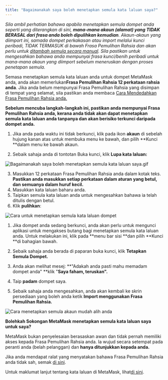```yaml
---
title: "Bagaimanakah saya boleh menetapkan semula kata laluan saya?"
---
```



_Sila ambil perhatian bahawa apabila menetapkan semula dompet anda seperti yang diterangkan di sini, **mana-mana akaun (alamat) yang TIDAK BERASAL dari frasa anda boleh dipulihkan kemudian**. Akaun-akaun yang diimport ini, samada dompet perkakasan atau import melalui kunci peribadi, TIDAK TERMASUK di bawah Frasa Pemulihan Rahsia dan akan perlu untuk [ditambah semula secara manual](/managing-my-wallet/accounts-and-addresses/how-to-add-missing-accounts-after-restoring-with-secret-recovery-phrase). Sila pastikan untuk mengesahkan bahawa anda mempunyai frasa kunci/benih peribadi untuk mana-mana akaun yang diimport sebelum meneruskan dengan proses penetapan semula._

Semasa menetapkan semula kata laluan anda untuk dompet MetaMask anda, anda akan memerlukan**Frasa Pemulihan Rahsia 12 perkataan rahsia anda**. Jika anda belum mempunyai Frasa Pemulihan Rahsia yang disimpan di tempat yang selamat, sila pastikan anda membaca [Cara Mendedahkan Frasa Pemulihan Rahsia anda.](/privacy-and-security/how-to-reveal-your-secret-recovery-phrase)

**Sebelum mencuba langkah-langkah ini, pastikan anda mempunyai Frasa Pemulihan Rahsia anda, kerana anda tidak akan dapat menetapkan semula kata laluan anda tanpanya dan akan berisiko terkunci daripada dompet anda.**

<Tabs>

<TabItem value="Sambungan" label="Sambungan">

1. Jika anda pada waktu ini tidak berkunci, klik pada ikon **akaun** di sebelah hujung kanan atas untuk membuka menu ke bawah, dan pilih **Kunci **dalam menu ke bawah akaun.

2. Sebaik sahaja anda di tontotan Buka kunci, klik **Lupa kata laluan:**

<div class="center-container">
  <div class="img-medium">
    <img
      src={
        require("../../../../../../img/i18n/legacy/How_can_I_reset_my_password.gif")
          .default
      }
      alt="Bagaimanakah saya boleh menetapkan semula kata laluan saya.gif"
    />
  </div>
</div>

3. Masukkan 12 perkataan Frasa Pemulihan Rahsia anda dalam kotak teks. **Pastikan anda masukkan setiap perkataan dalam aturan yang betul, dan semuanya dalam huruf kecil.**
4. Masukkan kata laluan baharu anda.
5. Taipkan semula kata laluan anda untuk mengesahkan bahawa ia telah ditulis dengan betul.
6. Klik **pulihkan**:

<div class="center-container">
  <div class="img-large">
    <img
      src={
        require("../../../../../../img/i18n/legacy/How_to_reset_wallet_2.1_password.png")
          .default
      }
      alt="Cara untuk menetapkan semula kata laluan dompet"
    />
  </div>
</div>

</TabItem>

<TabItem value="Mudah Alih" label="Mudah Alih">

1. Jika dompet anda sedang berkunci, anda akan perlu untuk mengunci aplikasi untuk mengakses butang bagi menetapkan semula kata laluan anda. Untuk melakukan ini, klik pada **menu bar sisi **dan pilih **Kunci **di bahagian bawah.

2. Sebaik sahaja anda berada di paparan buka kunci, klik **Tetapkan Semula Dompet.**

3. Anda akan melihat mesej: **"Adakah anda pasti mahu memadam dompet anda" **klik "**Saya faham, teruskan".**

4. Taip **padam** dompet saya.

5. Sebaik sahaja anda mengesahkan, anda akan kembali ke skrin persediaan yang boleh anda ketik **Import menggunakan Frasa Pemulihan Rahsia.**

<div class="center-container">
  <div class="img-medium">
    <img
      src={
        require("../../../../../../img/i18n/legacy/How_to_reset_your_account_mobile.gif")
          .default
      }
      alt="Cara menetapkan semula akaun mudah alih anda"
    />
  </div>
</div>

</TabItem>

</Tabs>

**Bolehkah Sokongan MetaMask menetapkan semula kata laluan saya untuk saya?**

MetaMask bukan penyelesaian berasaskan awan dan tidak pernah memiliki akses kepada Frasa Pemulihan Rahsia anda. Ia wujud secara setempat pada peranti anda (belah pelanggan) dan **hanya ditunjukkan kepada anda.**

Jika anda mendapat ralat yang menyatakan bahawa Frasa Pemulihan Rahsia anda tidak sah, semak [di sini](/privacy-and-security/how-to-fix-invalid-seed-phrase-error-invalid-secret-recovery-phrase).

Untuk maklumat lanjut tentang kata laluan di MetaMask, lihat[di sini](/privacy-and-security/passwords-and-metamask).
